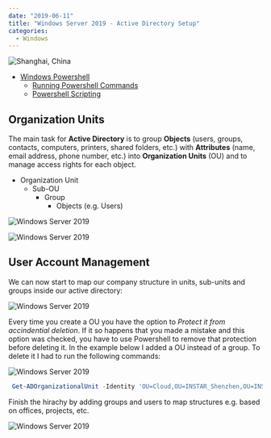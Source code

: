 ```yaml
---
date: "2019-06-11"
title: "Windows Server 2019 - Active Directory Setup"
categories:
  - Windows
---
```


![Shanghai, China](./photo-f454_gf45g4e3ff.jpg)



<!-- TOC -->

- [Windows Powershell](#windows-powershell)
  - [Running Powershell Commands](#running-powershell-commands)
  - [Powershell Scripting](#powershell-scripting)

<!-- /TOC -->


## Organization Units

The main task for __Active Directory__ is to group __Objects__ (users, groups, contacts, computers, printers, shared folders, etc.) with __Attributes__ (name, email address, phone number, etc.) into __Organization Units__ (OU) and to manage access rights for each object.

* Organization Unit
  * Sub-OU
    * Group
      * Objects (e.g. Users)



![Windows Server 2019](./Windows_Server_2019_01.png)

![Windows Server 2019](./Windows_Server_2019_02.png)



## User Account Management

We can now start to map our company structure in units, sub-units and groups inside our active directory:


![Windows Server 2019](./Windows_Server_2019_03.png)


Every time you create a OU you have the option to _Protect it from accindential deletion_. If it so happens that you made a mistake and this option was checked, you have to use Powershell to remove that protection before deleting it. In the example below I added a OU instead of a group. To delete it I had to run the following commands:


![Windows Server 2019](./Windows_Server_2019_04.png)


```powershell
 Get-ADOrganizationalUnit -Identity 'OU=Cloud,OU=INSTAR_Shenzhen,OU=INSTAR,DC=instar,DC=local' | Set-ADObject -ProtectedFromAccidentalDeletion:$false -PassThru | Remove-ADOrganizationalUnit -Confirm:$false
```

Finish the hirachy by adding groups and users to map structures e.g. based on offices, projects, etc.


![Windows Server 2019](./Windows_Server_2019_05.png)